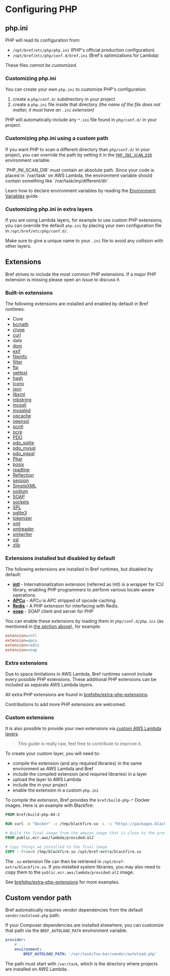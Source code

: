 
<NextSeo description="Configure PHP versions, extensions and options for your serverless application using Bref." />

# Configuring PHP

## php.ini

PHP will read its configuration from:

- `/opt/bref/etc/php/php.ini` (PHP's official production configuration)
- `/opt/bref/etc/php/conf.d/bref.ini` (Bref's optimizations for Lambda)

These files *cannot be customized*.

### Customizing php.ini

You can create your own `php.ini` to customize PHP's configuration:

1. create a `php/conf.d/` subdirectory in your project
1. create a `php.ini` file inside that directory _(the name of the file does not matter, it must have an `.ini` extension)_

PHP will automatically include any `*.ini` file found in `php/conf.d/` in your project.

### Customizing php.ini using a custom path

If you want PHP to scan a different directory than `php/conf.d/` in your project, you can override the path by setting it in the [`PHP_INI_SCAN_DIR`](https://www.php.net/manual/en/configuration.file.php#configuration.file.scan) environment variable.

<Callout>
    `PHP_INI_SCAN_DIR` must contain an absolute path. Since your code is placed in `/var/task` on AWS Lambda, the environment variable should contain something like `/var/task/my/different/dir`.
</Callout>

Learn how to declare environment variables by reading the [Environment Variables](variables.md) guide.

### Customizing php.ini in extra layers

If you are using Lambda layers, for example to use custom PHP extensions, you can override the default `php.ini` by placing your own configuration file in `/opt/bref/etc/php/conf.d/`.

Make sure to give a unique name to your `.ini` file to avoid any collision with other layers.

## Extensions

Bref strives to include the most common PHP extensions. If a major PHP extension is missing please open an issue to discuss it.

### Built-in extensions

The following extensions are installed and enabled by default in Bref runtimes:

<ul className="grid grid-cols-2 md:grid-cols-3">
    <li>Core</li>
    <li><a className="underline" href="https://www.php.net/manual/en/book.bc.php">bcmath</a></li>
    <li><a className="underline" href="https://www.php.net/manual/en/intro.ctype.php">ctype</a></li>
    <li><a className="underline" href="https://www.php.net/manual/en/book.curl.php">curl</a></li>
    <li>date</li>
    <li><a className="underline" href="https://www.php.net/manual/en/book.dom.php">dom</a></li>
    <li><a className="underline" href="https://www.php.net/manual/en/book.exif.php">exif</a></li>
    <li><a className="underline" href="https://www.php.net/manual/en/book.fileinfo.php">fileinfo</a></li>
    <li><a className="underline" href="https://www.php.net/manual/en/book.filter.php">filter</a></li>
    <li><a className="underline" href="https://www.php.net/manual/en/book.ftp.php">ftp</a></li>
    <li><a className="underline" href="https://www.php.net/manual/en/book.gettext.php">gettext</a></li>
    <li><a className="underline" href="https://www.php.net/manual/en/book.hash.php">hash</a></li>
    <li><a className="underline" href="https://www.php.net/manual/en/book.iconv.php">iconv</a></li>
    <li><a className="underline" href="https://www.php.net/manual/en/book.json.php">json</a></li>
    <li><a className="underline" href="https://www.php.net/manual/en/book.libxml.php">libxml</a></li>
    <li><a className="underline" href="https://www.php.net/manual/en/book.mbstring.php">mbstring</a></li>
    <li><a className="underline" href="https://www.php.net/manual/en/book.mysqli.php">mysqli</a></li>
    <li><a className="underline" href="https://www.php.net/manual/en/book.mysqlnd.php">mysqlnd</a></li>
    <li><a className="underline" href="https://www.php.net/manual/en/book.opcache.php">opcache</a></li>
    <li><a className="underline" href="https://www.php.net/manual/en/book.openssl.php">openssl</a></li>
    <li><a className="underline" href="https://www.php.net/manual/en/book.pcntl.php">pcntl</a></li>
    <li><a className="underline" href="https://www.php.net/manual/en/book.pcre.php">pcre</a></li>
    <li><a className="underline" href="https://www.php.net/manual/en/book.pdo.php">PDO</a></li>
    <li><a className="underline" href="https://www.php.net/manual/en/ref.pdo-sqlite.php">pdo_sqlite</a></li>
    <li><a className="underline" href="https://www.php.net/manual/en/ref.pdo-mysql.php">pdo_mysql</a></li>
    <li><a className="underline" href="https://www.php.net/manual/en/ref.pdo-pgsql.php">pdo_pgsql</a></li>
    <li><a className="underline" href="https://www.php.net/manual/en/book.phar.php">Phar</a></li>
    <li><a className="underline" href="https://www.php.net/manual/en/book.posix.php">posix</a></li>
    <li><a className="underline" href="https://www.php.net/manual/en/book.readline.php">readline</a></li>
    <li><a className="underline" href="https://www.php.net/manual/en/book.reflection.php">Reflection</a></li>
    <li><a className="underline" href="https://www.php.net/manual/en/book.session.php">session</a></li>
    <li><a className="underline" href="https://php.net/manual/en/book.simplexml.php">SimpleXML</a></li>
    <li><a className="underline" href="https://www.php.net/manual/en/book.sodium.php">sodium</a></li>
    <li><a className="underline" href="https://www.php.net/manual/en/book.soap.php">SOAP</a></li>
    <li><a className="underline" href="https://www.php.net/manual/en/book.sockets.php">sockets</a></li>
    <li><a className="underline" href="https://www.php.net/manual/en/book.spl.php">SPL</a></li>
    <li><a className="underline" href="https://www.php.net/manual/en/book.sqlite3.php">sqlite3</a></li>
    <li><a className="underline" href="https://www.php.net/manual/en/book.tokenizer.php">tokenizer</a></li>
    <li><a className="underline" href="https://www.php.net/manual/en/book.xml.php">xml</a></li>
    <li><a className="underline" href="https://www.php.net/manual/en/book.xmlreader.php">xmlreader</a></li>
    <li><a className="underline" href="https://www.php.net/manual/en/book.xmlwriter.php">xmlwriter</a></li>
    <li><a className="underline" href="https://www.php.net/manual/en/book.xsl.php">xsl</a></li>
    <li><a className="underline" href="https://www.php.net/manual/en/book.zlib.php">zlib</a></li>
</ul>

### Extensions installed but disabled by default

The following extensions are installed in Bref runtimes, but disabled by default:

- **[intl](https://www.php.net/manual/en/intro.intl.php)** - Internationalization extension (referred as Intl) is a wrapper for ICU library, enabling PHP programmers to perform various locale-aware operations.
- **[APCu](https://www.php.net/manual/en/intro.apcu.php)** - APCu is APC stripped of opcode caching.
- **[Redis](https://github.com/phpredis/phpredis)** - A PHP extension for interfacing with Redis.
- **[soap](https://www.php.net/manual/en/book.soap.php)** - SOAP client and server for PHP

You can enable these extensions by loading them in `php/conf.d/php.ini` (as mentioned in [the section above](#phpini)), for example:

```ini filename="php/conf.d/php.ini"
extension=intl
extension=apcu
extension=redis
extension=soap
```

### Extra extensions

Due to space limitations in AWS Lambda, Bref runtimes cannot include every possible PHP extensions. These additional PHP extensions can be included as separate AWS Lambda layers.

All extra PHP extensions are found in [brefphp/extra-php-extensions](https://github.com/brefphp/extra-php-extensions).

Contributions to add more PHP extensions are welcomed.

### Custom extensions

It is also possible to provide your own extensions via [custom AWS Lambda layers](https://docs.aws.amazon.com/lambda/latest/dg/configuration-layers.html).

> This guide is really raw, feel free to contribute to improve it.

To create your custom layer, you will need to:

- compile the extension (and any required libraries) in the same environment as AWS Lambda and Bref
- include the compiled extension (and required libraries) in a layer
- upload the layer to AWS Lambda
- include the in your project
- enable the extension in a custom `php.ini`

To compile the extension, Bref provides the `bref/build-php-*` Docker images. Here is an example with Blackfire:

```dockerfile
FROM bref/build-php-84:2

RUN curl -A "Docker" -o /tmp/blackfire.so -L -s "https://packages.blackfire.io/binaries/blackfire-php/1.42.0/blackfire-php-linux_amd64-php-74.so"

# Build the final image from the amazon image that is close to the production environment
FROM public.ecr.aws/lambda/provided:al2

# Copy things we installed to the final image
COPY --from=0 /tmp/blackfire.so /opt/bref-extra/blackfire.so
```

The `.so` extension file can then be retrieved in `/opt/bref-extra/blackfire.so`.
If you installed system libraries, you may also need to copy them to the `public.ecr.aws/lambda/provided:al2`
image.

See [brefphp/extra-php-extensions](https://github.com/brefphp/extra-php-extensions)
for more examples.

## Custom vendor path

Bref automatically requires vendor dependencies from the default `vendor/autoload.php` path.

If your Composer dependencies are installed elsewhere, you can customize that path via the `BREF_AUTOLOAD_PATH` environment variable.

```yml filename="serverless.yml"
provider:
    # ...
    environment:
        BREF_AUTOLOAD_PATH: '/var/task/foo-bar/vendor/autoload.php'
```

The path must start with `/var/task`, which is the directory where projects are installed on AWS Lambda.
